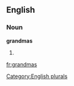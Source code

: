 
==English==

===Noun===
'''grandmas'''

# {{plural of|[[grandma]]}}

[[Category:English plurals]]

[[fr:grandmas]]